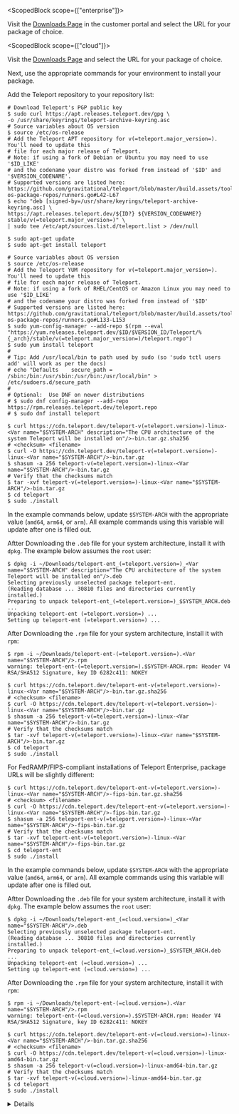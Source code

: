 <ScopedBlock scope={["enterprise"]}>

Visit the [Downloads Page](https://dashboard.gravitational.com/web/downloads) in
the customer portal and select the URL for your package of choice.

</ScopedBlock>

<ScopedBlock scope={["cloud"]}>

Visit the [Downloads Page](/docs/choose-an-edition/teleport-cloud/downloads.mdx)
and select the URL for your package of choice.

</ScopedBlock>

Next, use the appropriate commands for your environment to install your package.

<Tabs dropdownView dropdownCaption="Teleport Edition">
  <TabItem label="Open Source" scope="oss">
  <Tabs>
  <TabItem label="Debian/Ubuntu (DEB)" scope="oss">

  Add the Teleport repository to your repository list:

  ```code
  # Download Teleport's PGP public key
  $ sudo curl https://apt.releases.teleport.dev/gpg \
  -o /usr/share/keyrings/teleport-archive-keyring.asc
  # Source variables about OS version
  $ source /etc/os-release
  # Add the Teleport APT repository for v(=teleport.major_version=). You'll need to update this
  # file for each major release of Teleport.
  # Note: if using a fork of Debian or Ubuntu you may need to use '$ID_LIKE'
  # and the codename your distro was forked from instead of '$ID' and '$VERSION_CODENAME'.
  # Supported versions are listed here: https://github.com/gravitational/teleport/blob/master/build.assets/tooling/cmd/build-os-package-repos/runners.go#L42-L67
  $ echo "deb [signed-by=/usr/share/keyrings/teleport-archive-keyring.asc] \
  https://apt.releases.teleport.dev/${ID?} ${VERSION_CODENAME?} stable/v(=teleport.major_version=)" \
  | sudo tee /etc/apt/sources.list.d/teleport.list > /dev/null

  $ sudo apt-get update
  $ sudo apt-get install teleport
  ```

  </TabItem>
  <TabItem label="Amazon Linux 2/RHEL (RPM)" scope="oss">

  ```code
  # Source variables about OS version
  $ source /etc/os-release
  # Add the Teleport YUM repository for v(=teleport.major_version=). You'll need to update this
  # file for each major release of Teleport.
  # Note: if using a fork of RHEL/CentOS or Amazon Linux you may need to use '$ID_LIKE'
  # and the codename your distro was forked from instead of '$ID'
  # Supported versions are listed here: https://github.com/gravitational/teleport/blob/master/build.assets/tooling/cmd/build-os-package-repos/runners.go#L133-L153
  $ sudo yum-config-manager --add-repo $(rpm --eval "https://yum.releases.teleport.dev/$ID/$VERSION_ID/Teleport/%{_arch}/stable/v(=teleport.major_version=)/teleport.repo")
  $ sudo yum install teleport
  #
  # Tip: Add /usr/local/bin to path used by sudo (so 'sudo tctl users add' will work as per the docs)
  # echo "Defaults    secure_path = /sbin:/bin:/usr/sbin:/usr/bin:/usr/local/bin" > /etc/sudoers.d/secure_path
  #
  # Optional:  Use DNF on newer distributions
  # $ sudo dnf config-manager --add-repo https://rpm.releases.teleport.dev/teleport.repo
  # $ sudo dnf install teleport
  ```

  </TabItem>
  <TabItem label="Tarball" scope="oss">

  ```code
  $ curl https://cdn.teleport.dev/teleport-v(=teleport.version=)-linux-<Var name="$SYSTEM-ARCH" description="The CPU architecture of the system Teleport will be installed on"/>-bin.tar.gz.sha256
  # <checksum> <filename>
  $ curl -O https://cdn.teleport.dev/teleport-v(=teleport.version=)-linux-<Var name="$SYSTEM-ARCH"/>-bin.tar.gz
  $ shasum -a 256 teleport-v(=teleport.version=)-linux-<Var name="$SYSTEM-ARCH"/>-bin.tar.gz
  # Verify that the checksums match
  $ tar -xvf teleport-v(=teleport.version=)-linux-<Var name="$SYSTEM-ARCH"/>-bin.tar.gz
  $ cd teleport
  $ sudo ./install
  ```

  </TabItem>
  </Tabs>
  </TabItem>
  <TabItem label="Enterprise" scope="enterprise">

  In the example commands below, update `$SYSTEM-ARCH` with the appropriate
  value (`amd64`, `arm64`, or `arm`). All example commands using this variable
  will update after one is filled out.

  <Tabs>
  <TabItem label="Debian/Ubuntu (DEB)" scope="enterprise">

  Aftter Downloading the `.deb` file for your system architecture, install it with
  `dpkg`. The example below assumes the `root` user:

  ```code
  $ dpkg -i ~/Downloads/teleport-ent_(=teleport.version=)_<Var name="$SYSTEM-ARCH" description="The CPU architecture of the system Teleport will be installed on"/>.deb
  Selecting previously unselected package teleport-ent.
  (Reading database ... 30810 files and directories currently installed.)
  Preparing to unpack teleport-ent_(=teleport.version=)_$SYSTEM_ARCH.deb ...
  Unpacking teleport-ent (=teleport.version=) ...
  Setting up teleport-ent (=teleport.version=) ...
  ```

  </TabItem>
  <TabItem label="Amazon Linux 2/RHEL (RPM)" scope="enterprise">

  After Downloading the `.rpm` file for your system architecture, install it with `rpm`:

  ```code
  $ rpm -i ~/Downloads/teleport-ent-(=teleport.version=).<Var name="$SYSTEM-ARCH"/>.rpm
  warning: teleport-ent-(=teleport.version=).$SYSTEM-ARCH.rpm: Header V4 RSA/SHA512 Signature, key ID 6282c411: NOKEY
  ```

  </TabItem>
  <TabItem label="Tarball" scope="enterprise">

  ```code
  $ curl https://cdn.teleport.dev/teleport-ent-v(=teleport.version=)-linux-<Var name="$SYSTEM-ARCH"/>-bin.tar.gz.sha256
  # <checksum> <filename>
  $ curl -O https://cdn.teleport.dev/teleport-v(=teleport.version=)-linux-<Var name="$SYSTEM-ARCH"/>-bin.tar.gz
  $ shasum -a 256 teleport-v(=teleport.version=)-linux-<Var name="$SYSTEM-ARCH"/>-bin.tar.gz
  # Verify that the checksums match
  $ tar -xvf teleport-v(=teleport.version=)-linux-<Var name="$SYSTEM-ARCH"/>-bin.tar.gz
  $ cd teleport
  $ sudo ./install
  ```

  For FedRAMP/FIPS-compliant installations of Teleport Enterprise, package URLs
  will be slightly different:

  ```code
  $ curl https://cdn.teleport.dev/teleport-ent-v(=teleport.version=)-linux-<Var name="$SYSTEM-ARCH"/>-fips-bin.tar.gz.sha256
  # <checksum> <filename>
  $ curl -O https://cdn.teleport.dev/teleport-ent-v(=teleport.version=)-linux-<Var name="$SYSTEM-ARCH"/>-fips-bin.tar.gz
  $ shasum -a 256 teleport-ent-v(=teleport.version=)-linux-<Var name="$SYSTEM-ARCH"/>-fips-bin.tar.gz
  # Verify that the checksums match
  $ tar -xvf teleport-ent-v(=teleport.version=)-linux-<Var name="$SYSTEM-ARCH"/>-fips-bin.tar.gz
  $ cd teleport-ent
  $ sudo ./install
  ```

  </TabItem>
  </Tabs>
  </TabItem>
  <TabItem label="Cloud" scope="cloud">

  In the example commands below, update `$SYSTEM-ARCH` with the appropriate
  value (`amd64`, `arm64`, or `arm`). All example commands using this variable
  will update after one is filled out.

  <Tabs>
  <TabItem label="Debian/Ubuntu (DEB)" scope="cloud">

  Aftter Downloading the `.deb` file for your system architecture, install it with
  `dpkg`. The example below assumes the `root` user:

  ```code
  $ dpkg -i ~/Downloads/teleport-ent_(=cloud.version=)_<Var name="$SYSTEM-ARCH"/>.deb
  Selecting previously unselected package teleport-ent.
  (Reading database ... 30810 files and directories currently installed.)
  Preparing to unpack teleport-ent_(=cloud.version=)_$SYSTEM_ARCH.deb ...
  Unpacking teleport-ent (=cloud.version=) ...
  Setting up teleport-ent (=cloud.version=) ...
  ```

  </TabItem>
  <TabItem label="Amazon Linux 2/RHEL (RPM)" scope="cloud">

  After Downloading the `.rpm` file for your system architecture, install it with `rpm`:

  ```code
  $ rpm -i ~/Downloads/teleport-ent-(=cloud.version=).<Var name="$SYSTEM-ARCH"/>.rpm
  warning: teleport-ent-(=cloud.version=).$SYSTEM-ARCH.rpm: Header V4 RSA/SHA512 Signature, key ID 6282c411: NOKEY
  ```

  </TabItem>
  <TabItem label="Tarball" scope="cloud">

  ```code
  $ curl https://cdn.teleport.dev/teleport-ent-v(=cloud.version=)-linux-<Var name="$SYSTEM-ARCH"/>-bin.tar.gz.sha256
  # <checksum> <filename>
  $ curl -O https://cdn.teleport.dev/teleport-v(=cloud.version=)-linux-amd64-bin.tar.gz
  $ shasum -a 256 teleport-v(=cloud.version=)-linux-amd64-bin.tar.gz
  # Verify that the checksums match
  $ tar -xvf teleport-v(=cloud.version=)-linux-amd64-bin.tar.gz
  $ cd teleport
  $ sudo ./install
  ```

  </TabItem>
  </Tabs>
  <Details title="Is my Teleport instance compatible with Teleport Cloud?">

  Before installing a `teleport` binary with a version besides v(=cloud.major_version=),
  read our compatibility rules to ensure that the binary is compatible with
  Teleport Cloud.

  (!docs/pages/includes/compatibility.mdx!)

  </Details>
  </TabItem>
</Tabs>

